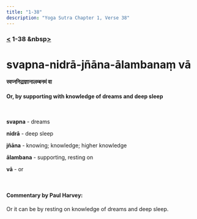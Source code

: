 ```yaml
---
title: "1-38"
description: "Yoga Sutra Chapter 1, Verse 38"
---
```


### [<](/Chapter-1/1-37) 1-38 &nbsp[>](/Chapter-1/1-39/)

# svapna-nidrā-jñāna-ālambanaṃ vā

#### स्वप्ननिद्राज्ञानालम्बनमं वा

#### Or, by supporting with knowledge of dreams and deep sleep

<br />

**svapna** - dreams <br />

**nidrā** - deep sleep <br />

**jñāna** - knowing; knowledge; higher knowledge <br />

**ālambana** - supporting, resting on <br />

**vā** - or <br />

<br />

#### Commentary by Paul Harvey:

Or it can be by resting on knowledge of dreams and deep sleep.

